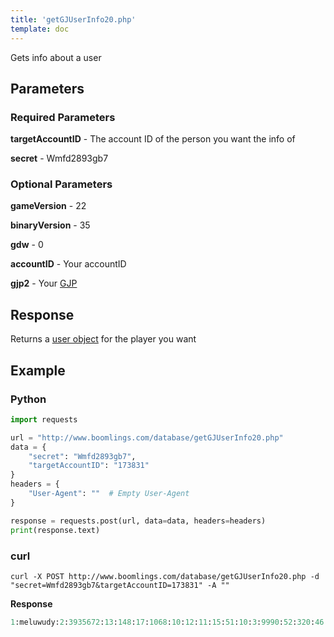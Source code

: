```yaml
---
title: 'getGJUserInfo20.php'
template: doc
---
```


Gets info about a user

## Parameters

### Required Parameters

**targetAccountID** - The account ID of the person you want the info of

**secret** - Wmfd2893gb7

### Optional Parameters

**gameVersion** - 22

**binaryVersion** - 35

**gdw** - 0

**accountID** - Your accountID

**gjp2** - Your [GJP](/topics/encryption/gjp)

## Response

Returns a [user object](/resources/server/user) for the player you want

## Example

### **Python**

```py
import requests

url = "http://www.boomlings.com/database/getGJUserInfo20.php"
data = {
    "secret": "Wmfd2893gb7",
    "targetAccountID": "173831"
}
headers = {
    "User-Agent": ""  # Empty User-Agent
}

response = requests.post(url, data=data, headers=headers)
print(response.text)

```

### **curl**
```plain
curl -X POST http://www.boomlings.com/database/getGJUserInfo20.php -d "secret=Wmfd2893gb7&targetAccountID=173831" -A ""
```



**Response**
```py
1:meluwudy:2:3935672:13:148:17:1068:10:12:11:15:51:10:3:9990:52:320:46:21504:4:476:8:1:18:0:19:0:50:0:20:UCZoN2WLAooS6uhREa9Cgpwg:21:82:22:17:23:113:24:83:25:85:26:24:28:1:43:2:48:2:53:26:54:3:30:29855:16:173831:31:0:44:logout:45:devexit:49:0:55:143,67,56,112,56,1,1,2,1,0,21,14:56:144,157,134,300,190,88,59,67:57:4,7,7,18,16,5,0:29:1
```